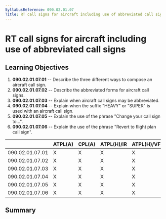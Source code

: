 ```yaml
---
SyllabusReference: 090.02.01.07
Title: RT call signs for aircraft including use of abbreviated call signs
---
```


# RT call signs for aircraft including use of abbreviated call signs

## Learning Objectives

1.  **090.02.01.07.01** -- Describe the three different ways to compose an
    aircraft call sign.
2.  **090.02.01.07.02** -- Describe the abbreviated forms for aircraft call
    signs.
3.  **090.02.01.07.03** -- Explain when aircraft call signs may be abbreviated.
4.  **090.02.01.07.04** -- Explain when the suffix "HEAVY" or "SUPER" is used
    with an aircraft call sign.
5.  **090.02.01.07.05** -- Explain the use of the phrase "Change your call sign
    to…".
6.  **090.02.01.07.06** -- Explain the use of the phrase "Revert to flight plan
    call sign".

|                 | ATPL(A) | CPL(A) | ATPL(H)/IR | ATPL(H)/VFR | CPL(H) | IR  | CBIR(A) |
| --------------- | ------- | ------ | ---------- | ----------- | ------ | --- | ------- |
| 090.02.01.07.01 | X       | X      | X          | X           | X      | X   | X       |
| 090.02.01.07.02 | X       | X      | X          | X           | X      | X   | X       |
| 090.02.01.07.03 | X       | X      | X          | X           | X      | X   | X       |
| 090.02.01.07.04 | X       | X      | X          | X           | X      | X   | X       |
| 090.02.01.07.05 | X       | X      | X          | X           | X      | X   | X       |
| 090.02.01.07.06 | X       | X      | X          | X           | X      | X   | X       |

## Summary
